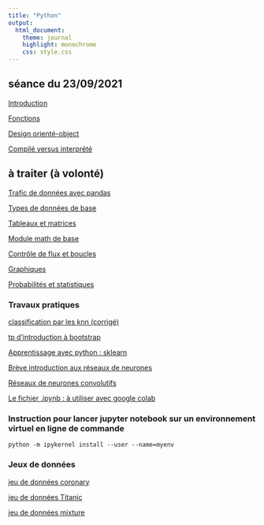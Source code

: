 ```yaml
---
title: "Python"
output:
  html_document:
    theme: journal
    highlight: monochrome
    css: style.css
---
```


## séance du 23/09/2021

[Introduction](http://masedki.github.io/enseignements/python/Nb1-IntroPython.html)

[Fonctions](http://masedki.github.io/enseignements/python/functions.html)

[Design orienté-object](http://masedki.github.io/enseignements/python/Object_oriented_design.html)

[Compilé versus interprété](http://masedki.github.io/enseignements/python/Compiled_and_interpreted.html)

## à traiter (à volonté) 

[Trafic de données avec pandas](http://masedki.github.io/enseignements/python/Nb2-PythonPandas.html)

[Types de données de base](http://masedki.github.io/enseignements/python/typesdonnees.html)

[Tableaux et matrices](http://masedki.github.io/enseignements/python/arraymatrix.html)

[Module math de base](http://masedki.github.io/enseignements/python/basicmath.html)

[Contrôle de flux et boucles](http://masedki.github.io/enseignements/python/loopflowcontrol.html)

[Graphiques](http://masedki.github.io/enseignements/python/graphics.html)

[Probabilités et statistiques](http://masedki.github.io/enseignements/python/probasstats.html)

<!-- [Projet 2021](http://masedki.github.io/enseignements/python/examen_ML_Python_2021.html) -->

### Travaux pratiques 

[classification par les knn (corrigé)](http://masedki.github.io/enseignements/python/knn_mixture.html)

[tp d'introduction à bootstrap](http://masedki.github.io/enseignements/python/bootstrap.html)

[Apprentissage avec python : sklearn](http://masedki.github.io/enseignements/python/Apprentissage_sklearn.html)

[Brève introduction aux réseaux de neurones](http://masedki.github.io/enseignements/pdfs/apprentissage/nn_intro.pdf)

[Réseaux de neurones convolutifs](http://masedki.github.io/enseignements/python/nn_conv.html)

[Le fichier .ipynb : à utiliser avec google colab](http://masedki.github.io/enseignements/python/nn_conv.ipynb)


### Instruction pour lancer jupyter notebook sur un environnement virtuel en ligne de commande


`python -m ipykernel install --user --name=myenv`

### Jeux de données 

[jeu de données coronary](http://masedki.github.io/enseignements/datasets/coronary.csv)

[jeu de données Titanic](http://masedki.github.io/enseignements/datasets/titanic-train.csv)

[jeu de données mixture](http://masedki.github.io/enseignements/datasets/mixture.txt)
